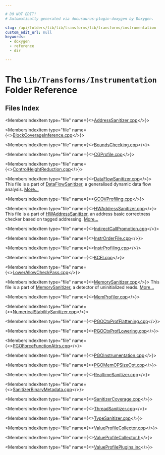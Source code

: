 ```yaml
---

# DO NOT EDIT!
# Automatically generated via docusaurus-plugin-doxygen by Doxygen.

slug: /api/folders/lib/lib/transforms/lib/transforms/instrumentation
custom_edit_url: null
keywords:
  - doxygen
  - reference
  - dir

---
```





# The `lib/Transforms/Instrumentation` Folder Reference

<DoxygenPage pluginConfig={pluginConfig}>



## Files Index

<MembersIndex>

<MembersIndexItem
  type="file"
  name={<><a href="/docs/api/files/lib/lib/transforms/lib/transforms/instrumentation/addresssanitizer-cpp">AddressSanitizer.cpp</a></>}>
</MembersIndexItem>

<MembersIndexItem
  type="file"
  name={<><a href="/docs/api/files/lib/lib/transforms/lib/transforms/instrumentation/blockcoverageinference-cpp">BlockCoverageInference.cpp</a></>}>
</MembersIndexItem>

<MembersIndexItem
  type="file"
  name={<><a href="/docs/api/files/lib/lib/transforms/lib/transforms/instrumentation/boundschecking-cpp">BoundsChecking.cpp</a></>}>
</MembersIndexItem>

<MembersIndexItem
  type="file"
  name={<><a href="/docs/api/files/lib/lib/transforms/lib/transforms/instrumentation/cgprofile-cpp">CGProfile.cpp</a></>}>
</MembersIndexItem>

<MembersIndexItem
  type="file"
  name={<><a href="/docs/api/files/lib/lib/transforms/lib/transforms/instrumentation/controlheightreduction-cpp">ControlHeightReduction.cpp</a></>}>
</MembersIndexItem>

<MembersIndexItem
  type="file"
  name={<><a href="/docs/api/files/lib/lib/transforms/lib/transforms/instrumentation/dataflowsanitizer-cpp">DataFlowSanitizer.cpp</a></>}>
This file is a part of <a href="/docs/api/classes/anonymous-namespace-dataflowsanitizer-cpp-/dataflowsanitizer">DataFlowSanitizer</a>, a generalised dynamic data flow analysis. <a href="/docs/api/files/lib/lib/transforms/lib/transforms/instrumentation/dataflowsanitizer-cpp/#details">More...</a>
</MembersIndexItem>

<MembersIndexItem
  type="file"
  name={<><a href="/docs/api/files/lib/lib/transforms/lib/transforms/instrumentation/gcovprofiling-cpp">GCOVProfiling.cpp</a></>}>
</MembersIndexItem>

<MembersIndexItem
  type="file"
  name={<><a href="/docs/api/files/lib/lib/transforms/lib/transforms/instrumentation/hwaddresssanitizer-cpp">HWAddressSanitizer.cpp</a></>}>
This file is a part of <a href="/docs/api/classes/anonymous-namespace-hwaddresssanitizer-cpp-/hwaddresssanitizer">HWAddressSanitizer</a>, an address basic correctness checker based on tagged addressing. <a href="/docs/api/files/lib/lib/transforms/lib/transforms/instrumentation/hwaddresssanitizer-cpp/#details">More...</a>
</MembersIndexItem>

<MembersIndexItem
  type="file"
  name={<><a href="/docs/api/files/lib/lib/transforms/lib/transforms/instrumentation/indirectcallpromotion-cpp">IndirectCallPromotion.cpp</a></>}>
</MembersIndexItem>

<MembersIndexItem
  type="file"
  name={<><a href="/docs/api/files/lib/lib/transforms/lib/transforms/instrumentation/instrorderfile-cpp">InstrOrderFile.cpp</a></>}>
</MembersIndexItem>

<MembersIndexItem
  type="file"
  name={<><a href="/docs/api/files/lib/lib/transforms/lib/transforms/instrumentation/instrprofiling-cpp">InstrProfiling.cpp</a></>}>
</MembersIndexItem>

<MembersIndexItem
  type="file"
  name={<><a href="/docs/api/files/lib/lib/transforms/lib/transforms/instrumentation/kcfi-cpp">KCFI.cpp</a></>}>
</MembersIndexItem>

<MembersIndexItem
  type="file"
  name={<><a href="/docs/api/files/lib/lib/transforms/lib/transforms/instrumentation/lowerallowcheckpass-cpp">LowerAllowCheckPass.cpp</a></>}>
</MembersIndexItem>

<MembersIndexItem
  type="file"
  name={<><a href="/docs/api/files/lib/lib/transforms/lib/transforms/instrumentation/memorysanitizer-cpp">MemorySanitizer.cpp</a></>}>
This file is a part of <a href="/docs/api/classes/anonymous-namespace-memorysanitizer-cpp-/memorysanitizer">MemorySanitizer</a>, a detector of uninitialized reads. <a href="/docs/api/files/lib/lib/transforms/lib/transforms/instrumentation/memorysanitizer-cpp/#details">More...</a>
</MembersIndexItem>

<MembersIndexItem
  type="file"
  name={<><a href="/docs/api/files/lib/lib/transforms/lib/transforms/instrumentation/memprofiler-cpp">MemProfiler.cpp</a></>}>
</MembersIndexItem>

<MembersIndexItem
  type="file"
  name={<><a href="/docs/api/files/lib/lib/transforms/lib/transforms/instrumentation/numericalstabilitysanitizer-cpp">NumericalStabilitySanitizer.cpp</a></>}>
</MembersIndexItem>

<MembersIndexItem
  type="file"
  name={<><a href="/docs/api/files/lib/lib/transforms/lib/transforms/instrumentation/pgoctxprofflattening-cpp">PGOCtxProfFlattening.cpp</a></>}>
</MembersIndexItem>

<MembersIndexItem
  type="file"
  name={<><a href="/docs/api/files/lib/lib/transforms/lib/transforms/instrumentation/pgoctxproflowering-cpp">PGOCtxProfLowering.cpp</a></>}>
</MembersIndexItem>

<MembersIndexItem
  type="file"
  name={<><a href="/docs/api/files/lib/lib/transforms/lib/transforms/instrumentation/pgoforcefunctionattrs-cpp">PGOForceFunctionAttrs.cpp</a></>}>
</MembersIndexItem>

<MembersIndexItem
  type="file"
  name={<><a href="/docs/api/files/lib/lib/transforms/lib/transforms/instrumentation/pgoinstrumentation-cpp">PGOInstrumentation.cpp</a></>}>
</MembersIndexItem>

<MembersIndexItem
  type="file"
  name={<><a href="/docs/api/files/lib/lib/transforms/lib/transforms/instrumentation/pgomemopsizeopt-cpp">PGOMemOPSizeOpt.cpp</a></>}>
</MembersIndexItem>

<MembersIndexItem
  type="file"
  name={<><a href="/docs/api/files/lib/lib/transforms/lib/transforms/instrumentation/realtimesanitizer-cpp">RealtimeSanitizer.cpp</a></>}>
</MembersIndexItem>

<MembersIndexItem
  type="file"
  name={<><a href="/docs/api/files/lib/lib/transforms/lib/transforms/instrumentation/sanitizerbinarymetadata-cpp">SanitizerBinaryMetadata.cpp</a></>}>
</MembersIndexItem>

<MembersIndexItem
  type="file"
  name={<><a href="/docs/api/files/lib/lib/transforms/lib/transforms/instrumentation/sanitizercoverage-cpp">SanitizerCoverage.cpp</a></>}>
</MembersIndexItem>

<MembersIndexItem
  type="file"
  name={<><a href="/docs/api/files/lib/lib/transforms/lib/transforms/instrumentation/threadsanitizer-cpp">ThreadSanitizer.cpp</a></>}>
</MembersIndexItem>

<MembersIndexItem
  type="file"
  name={<><a href="/docs/api/files/lib/lib/transforms/lib/transforms/instrumentation/typesanitizer-cpp">TypeSanitizer.cpp</a></>}>
</MembersIndexItem>

<MembersIndexItem
  type="file"
  name={<><a href="/docs/api/files/lib/lib/transforms/lib/transforms/instrumentation/valueprofilecollector-cpp">ValueProfileCollector.cpp</a></>}>
</MembersIndexItem>

<MembersIndexItem
  type="file"
  name={<><a href="/docs/api/files/lib/lib/transforms/lib/transforms/instrumentation/valueprofilecollector-h">ValueProfileCollector.h</a></>}>
</MembersIndexItem>

<MembersIndexItem
  type="file"
  name={<><a href="/docs/api/files/lib/lib/transforms/lib/transforms/instrumentation/valueprofileplugins-inc">ValueProfilePlugins.inc</a></>}>
</MembersIndexItem>

</MembersIndex>


</DoxygenPage>
